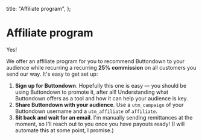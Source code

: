 
  title: "Affiliate program",
};

# Affiliate program

Yes!

We offer an affiliate program for you to recommend Buttondown to your audience while recurring a recurring **25%** **commission** on all customers you send our way. It's easy to get set up:

1. **Sign up for Buttondown**. Hopefully this one is easy — you should be using Buttondown to promote it, after all! Understanding what Buttondown offers as a tool and how it can help your audience is key.
2. **Share Buttondown with your audience**. Use a `utm_campaign` of your Buttondown username and a `utm_affiliate` of `affiliate`.
3. **Sit back and wait for an email**. I'm manually sending remittances at the moment, so I'll reach out to you once you have payouts ready! (I will automate this at some point, I promise.)
